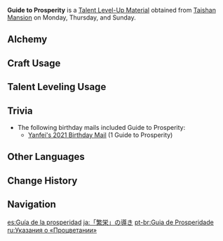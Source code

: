 {{Item Infobox
|id          = 104311
|image       = Item Guide to Prosperity.png
|type        = Talent Level-Up Materials
|group2       = Talent Books
|invCategory = Character Development Items
|group       = Prosperity Books
|rarity      = 3
|description = Prosperity is the people's pursuit in the land of Geo. Prosperity is the promise made by Liyue to its children: To repay the hard-working laborers with enough gold to brighten up this land.
|day1        = Monday
|day2        = Thursday
|day3        = Sunday
|source1     = Taishan Mansion
|source2     = [[Crafting]]
|source3     = [[Parametric Transformer]]
}}
'''Guide to Prosperity''' is a [[Talent Level-Up Material]] obtained from [[Taishan Mansion]] on Monday, Thursday, and Sunday.

==Alchemy==
{{Recipe
|type = Crafting
|Teachings of Prosperity = 3
|Mora = 175
|sort = Teachings of Prosperity,Mora
}}

==Craft Usage==
{{Craft Usage}}

==Talent Leveling Usage==
{{Talent Leveling Usage}}

==Trivia==
*The following birthday mails included Guide to Prosperity:
**[[Birthday/Yanfei#Say...|Yanfei's 2021 Birthday Mail]] (1 Guide to Prosperity)

==Other Languages==
{{Other Languages
|en      = Guide to Prosperity
|zhs     = 「繁荣」的指引
|zhs_rm  = "Fánróng" de Zhǐyǐn
|zht     = 「繁榮」的指引
|zht_rm  = "Fánróng" de Zhǐyǐn
|zh_tl   = 
|ja      = 「繁栄」の導き
|ja_rm   = "Han'ei" no Michibiki
|ja_tl   = 
|ko      = 「번영」의 인도
|ko_rm   = "Beonyeong"-ui Indo
|ko_tl   = Guidance of "Prosperity"
|es      = Guía de la prosperidad
|es_tl   = Guide of Prosperity
|fr      = Guide de la Prospérité
|fr_tl   = Guide of Prosperity
|ru      = Указания о «Процветании»
|ru_tl   = 
|th      = Guide to Prosperity
|vi      = Hướng Dẫn Của "Phồn Vinh"
|vi_tl   = 
|de      = Anleitung zum „Wohlstand“
|de_tl   = Guide to "Prosperity"
|id      = Guide to "Prosperity"
|pt      = Guia de Prosperidade
|pt_tl   = Guide of Prosperity
}}

==Change History==
{{Change History|1.0}}

==Navigation==
{{Development Item Navbox|type=Character Talent Materials}}

[[es:Guía de la prosperidad]]
[[ja:「繁栄」の導き]]
[[pt-br:Guia de Prosperidade]]
[[ru:Указания о «Процветании»]]